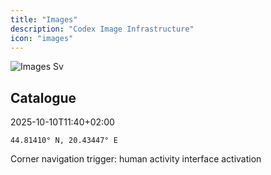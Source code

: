 ```yaml
---
title: "Images"
description: "Codex Image Infrastructure"
icon: "images"
---
```


![Images Sv](/images/images.svg)

## Catalogue

<Columns cols={2}>
  <Card title="self.location = Zemun" icon="image" iconType="regular" href="/images/IMG_46212.jpeg" img="/images/IMG_46212.jpeg">
    2025-10-10T11:40+02:00

    44.81410° N, 20.43447° E
  </Card>
  <Card title="waterworld-sequence" icon="users" iconType="regular" href="/ui-01/waterworld-sequence-20251003" cta="View">
    Corner navigation trigger: human activity interface activation
  </Card>
</Columns>

## 